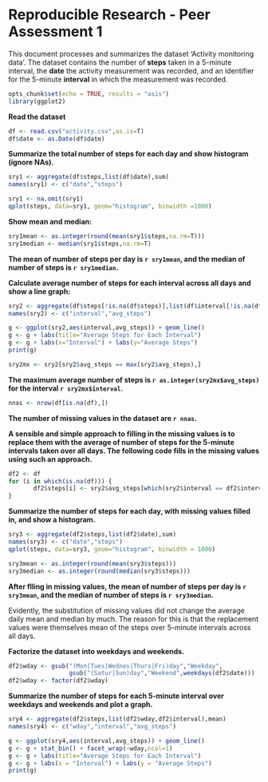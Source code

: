 Reproducible Research - Peer Assessment 1
========================================================

This document processes and summarizes the dataset 'Activity monitoring data'. The dataset contains the number of **steps** taken in a 5-minute interval, the **date** the activity measurement was recorded, and an identifier for the 5-minute **interval** in which the measurement was recorded. 


```r
opts_chunk$set(echo = TRUE, results = "asis")
library(ggplot2)
```

**Read the dataset**
```r
df <- read.csv("activity.csv",as.is=T)
df$date <- as.Date(df$date)
```

**Summarize the total number of steps for each day and show histogram (ignore NAs).**
```r
sry1 <- aggregate(df$steps,list(df$date),sum)
names(sry1) <- c("date","steps")

sry1 <- na.omit(sry1)
qplot(steps, data=sry1, geom="histogram", binwidth =1000)
```

**Show mean and median:**
```r
sry1mean <- as.integer(round(mean(sry1$steps,na.rm=T)))
sry1median <- median(sry1$steps,na.rm=T)
```
**The mean of number of steps per day is `r sry1mean`, and the median of number of steps is `r sry1median`.**


**Calculate average number of steps for each interval across all days and show a line graph:**
```r
sry2 <- aggregate(df$steps[!is.na(df$steps)],list(df$interval[!is.na(df$steps)]),FUN=mean)
names(sry2) <- c("interval","avg_steps")

g <- ggplot(sry2,aes(interval,avg_steps)) + geom_line()
g <- g + labs(title="Average Steps for Each Interval")
g <- g + labs(x="Interval") + labs(y="Average Steps")
print(g)

sry2mx <- sry2[sry2$avg_steps == max(sry2$avg_steps),]
```
**The maximum average number of steps is `r as.integer(sry2mx$avg_steps)` for the interval `r sry2mx$interval`.**


```r
nnas <- nrow(df[is.na(df),])
```
**The number of missing values in the dataset are `r nnas`.**


**A sensible and simple approach to filling in the missing values is to replace them with the average of number of steps for the 5-minute intervals taken over all days. The following code fills in the missing values using such an approach.**
```r
df2 <- df
for (i in which(is.na(df))) {
       df2$steps[i] <- sry2$avg_steps[which(sry2$interval == df2$interval[i])] 
}
```


**Summarize the number of steps for each day, with missing values filled in, and show a histogram.**
```r
sry3 <- aggregate(df2$steps,list(df2$date),sum)
names(sry3) <- c("date","steps")
qplot(steps, data=sry3, geom="histogram", binwidth = 1000)
```


```r
sry3mean <- as.integer(round(mean(sry3$steps)))
sry3median <- as.integer(round(median(sry3$steps)))
```
**After flling in missing values, the mean of number of steps per day is `r sry3mean`, and the median of number of steps is `r sry3median`.**


Evidently, the substitution of missing values did not change the average daily mean and median by much. The reason for this is that the replacement values were themselves mean of the steps over 5-minute intervals across all days.


**Factorize the dataset into weekdays and weekends.**
```r
df2$wday <- gsub("(Mon|Tues|Wednes|Thurs|Fri)day","Weekday",
                 gsub("(Satur|Sun)day","Weekend",weekdays(df2$date)))
df2$wday <- factor(df2$wday)
```


**Summarize the number of steps for each 5-minute interval over weekdays and weekends and plot a graph.**
```r
sry4 <- aggregate(df2$steps,list(df2$wday,df2$interval),mean)
names(sry4) <- c("wday","interval","avg_steps")

g <- ggplot(sry4,aes(interval,avg_steps)) + geom_line()
g <- g + stat_bin() + facet_wrap(~wday,ncol=1)
g <- g + labs(title="Average Steps for Each Interval")
g <- g + labs(x = "Interval") + labs(y = "Average Steps")
print(g)
```
